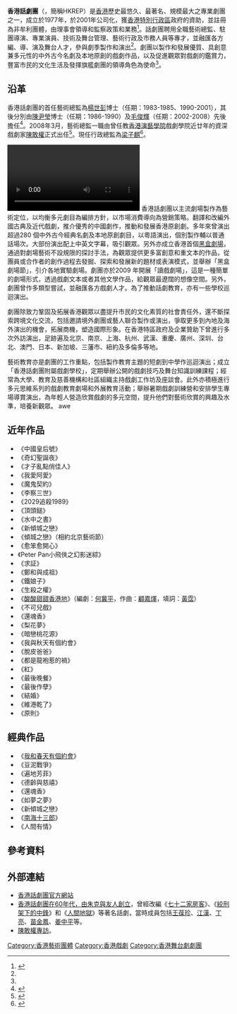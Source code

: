 '''香港話劇團'''（{{lang-en|Hong Kong Repertory Theatre}}，簡稱HKREP）是[[香港|香港]]歷史最悠久、最著名、規模最大之專業劇團之一，成立於1977年，於2001年公司化，獲[[香港特別行政區|香港特別行政區]]政府的資助，並註冊為非牟利團體，由理事會領導和監察政策和業務<ref name="info">{{cite web|url=https://www.hkrep.com/about-us/|title=關於話劇團・劇團簡介|archiveurl=https://web.archive.org/web/20170801030704/http://www.hkrep.com/about-us/|archivedate=2017-08-01|publisher=香港話劇團|accessdate=2019-10-30|dead-url=no}}</ref>。話劇團聘用全職藝術總監、駐團導演、專業演員、技術及舞台管理、藝術行政及市務人員等專才，並融匯各方編、導、演及舞台人才，參與劇季製作和演出<ref name="info"/>。劇團以製作和發展優質、具創意兼多元性的中外古今名劇及本地原創的戲劇作品，以及促進觀眾對戲劇的鑑賞力，豐富市民的文化生活及發揮旗艦劇團的領導角色為使命<ref name="info"/>。

== 沿革 ==
香港話劇團的首任藝術總監為[[楊世彭|楊世彭]]博士（任期：1983-1985、1990-2001），其後分別由[[陳尹瑩|陳尹瑩]]博士（任期：1986-1990）及[[毛俊輝|毛俊輝]]（任期：2002-2008）先後擔任<ref>{{cite web|url=http://www.cuhk.edu.hk/crs/0607/staff/ytluk/atwdrama/Artistic%20Director.htm|title=「香港話劇團」藝術總監及藝術總顧問任期一覽|archiveurl=https://web.archive.org/web/20140421154749/http://www.cuhk.edu.hk/crs/0607/staff/ytluk/atwdrama/Artistic%20Director.htm|archivedate=2014-04-21|accessdate=2019-10-30}}</ref>。2008年3月，藝術總監一職由曾任教[[香港演藝學院|香港演藝學院]]戲劇學院近廿年的資深戲劇家[[陳敢權|陳敢權]]正式出任<ref>{{cite web|url=https://www.hkrep.com/director-introduction/|title=關於話劇團・陳健彬|archiveurl=https://web.archive.org/web/20180929230336/http://www.hkrep.com/director-introduction/|archivedate=2018-09-29|publisher=香港話劇團}}</ref>。現任行政總監為[[梁子麒|梁子麒]]<ref>{{cite web|url=https://www.hkrep.com/council/chankinbun/|title=藝術總監簡介|archiveurl=https://web.archive.org/web/20191030030242/https://www.hkrep.com/council/chankinbun/|archivedate=2019-10-30|publisher=香港話劇團|accessdate=2019-10-30}}</ref>。

[[File:2021年3月19日_香港话剧团粤语话剧首推普通话版.webm|2021年3月19日 香港话剧团粤语话剧首推普通话版]]
香港話劇團以主流劇場製作為藝術定位，以均衡多元劇目為編排方針，以市場消費導向為營銷策略。翻譯和改編外國古典及近代戲劇，推介優秀的中國劇作，推動和發展香港原創劇。多年來曾演出超過280 個中外古今經典名劇及本地原創劇目，以粵語演出，個別製作輔以普通話場次。大部份演出配上中英文字幕，吸引觀眾。另外亦成立香港首個[[黑盒劇場|黑盒劇場]]，通過對劇場藝術不設規限的探討手法，為觀眾提供更多富創意和重文本的作品，從團員或合作者的創作過程去發掘、探索和發展新的題材或表演模式，並舉辦「黑盒劇場節」，引介各地實驗劇場。劇團亦於2009 年開展「讀戲劇場」，這是一種簡單的劇場形式，透過戲劇文本或者其他文學作品，給觀眾最遼闊的想像空間。另外，劇團曾作多類型嘗試，並融匯各方戲劇人才。為了推動話劇教育，亦有一些學校巡迴演出。

劇團除致力鞏固及拓展香港觀眾以盡提升市民的文化素質的社會責任外，還不斷探索跨境文化交流，包括邀請境外劇團或藝人聯合製作或演出，爭取更多到內地及海外演出的機會，拓展商機，塑造國際形象。在香港特區政府及企業贊助下曾進行多次外訪演出，足跡遍及北京、南京、上海、杭州、武漢、重慶、廣州、深圳、台北、澳門、日本、新加坡、三藩市、紐約及多倫多等地。

藝術教育亦是劇團的工作重點，包括製作教育主題的短劇到中學作巡迴演出；成立「香港話劇團附屬戲劇學校」，定期舉辦公開的戲劇技巧及舞台知識訓練課程；經常為大學、教育及慈善機構和社區組織主持戲劇工作坊及座談會。此外亦積極進行多元思維系列的戲劇教育劇場和外展教育活動；舉辦暑期戲劇訓練營和安排學生專場導賞演出，為年輕人營造欣賞戲劇的多元空間，提升他們對藝術欣賞的興趣及水準，培養新觀眾。
awe

==近年作品==
*《中國皇后號》
*《奇幻聖誕夜》
*《才子亂點俏佳人》
*《我愛阿愛》
*《魔鬼契約》
*《李察三世》
*《2029追殺1989》
*《頂頭鎚》
*《水中之書》
*《新傾城之戀》
*《傾城之戀》（相約北京藝術節）
*《愈笨愈開心》
*《Peter Pan小飛俠之幻影迷綜》
*《求証》
*《鄭和與成祖》
*《鐵娘子》
*《生殺之權》
*《[[酸酸甜甜香港地|酸酸甜甜香港地]]》（編劇：[[何冀平|何冀平]]，作曲：[[顧嘉煇|顧嘉煇]]，填詞：[[黃霑|黃霑]]）
*《不可兒戲》
*《還魂香》
*《梨花夢》
*《暗戀桃花源》
*《我與秋天有個約會》
*《脫皮爸爸》
*《都是龍袍惹的禍》
*《紅》
*《最後晚餐》
*《最後作孽》
*《結婚》
*《維港乾了》
*《原則》

==經典作品==

*《[[我和春天有個約會|我和春天有個約會]]》
*《豆泥戰爭》
*《遍地芳菲》
*《德齡與慈禧》
*《還魂香》
*《如夢之夢》
*《新傾城之戀》
*《[[南海十三郎_(話劇)|南海十三郎]]》
*《人間有情》

==參考資料==
{{reflist}}

==外部連結==
* [http://www.hkrep.com 香港話劇團官方網站] {{Wayback|url=http://www.hkrep.com/ |date=20200910114215 }}
* [https://web.archive.org/web/20040904195423/http://hk.geocities.com/hkdramapro/chu.htm 香港話劇團在60年代，由朱克與友人創立]，曾經改編《[[七十二家房客|七十二家房客]]》、《[[絞刑架下的中鋒|絞刑架下的中鋒]]》和《[[人間地獄|人間地獄]]》等著名話劇，當時成員包括[[王葆珍|王葆珍]]、[[江漢|江漢]]、[[丁亮|丁亮]]、[[苗金鳳|苗金鳳]]、[[姜中平|姜中平]]等。
* [https://web.archive.org/web/20110320090638/http://www.acchk.org/tc/celebrity_detail.php?aWQ9MTMmX2VuY3J5cHRRdWVyeT0x 陳敢權專訪]。

[[Category:香港藝術團體|Category:香港藝術團體]]
[[Category:香港戲劇|Category:香港戲劇]]
[[Category:香港舞台劇劇團|Category:香港舞台劇劇團]]